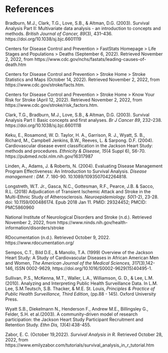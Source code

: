 # References {.unnumbered}


Bradburn, M.J., Clark, T.G., Love, S.B., & Altman, D.G. (2003). Survival Analysis Part II: Multivariate data analysis - an introduction to concepts and methods. *British Journal of Cancer, 89*(3), 431--436. https://doi.org/10.1038/sj.bjc.6601119

Centers for Disease Control and Prevention \> FastStats Homepage \> Life Stages and Populations \> Deaths (September 6, 2022). Retrieved November 2, 2022, from https://www.cdc.gov/nchs/fastats/leading-causes-of-death.htm

Centers for Disease Control and Prevention \> Stroke Home \> Stroke Statistics and Maps (October 14, 2022). Retrieved November 2, 2022, from https://www.cdc.gov/stroke/facts.htm.

Centers for Disease Control and Prevention \> Stroke Home \> Know Your Risk for Stroke (April 12, 2022). Retrieved November 2, 2022, from https://www.cdc.gov/stroke/risk_factors.htm.

Clark, T.G., Bradburn, M.J., Love, S.B., & Altman, D.G. (2003). Survival Analysis Part I: Basic concepts and first analyses. *Br J Cancer 89*, 232--238. https://doi.org/10.1038/sj.bjc.6601118

Keku, E., Rosamond, W. D. Taylor, H. A., Garrison, R. J., Wyatt, S. B., Richard, M., Campbell Jenkins, B.W., Reeves, L. & Sarpong. D.F. (2004). Cardiovascular disease event classification in the Jackson Heart Study: methods and procedures. *Ethnicity & Disease, 15*(4 Suppl 6), S6-70. https://pubmed.ncbi.nlm.nih.gov/16317987

Linden, A., Adams, J. & Roberts, N. (2004). Evaluating Disease Management Program Effectiveness: An Introduction to Survival Analysis. *Disease management : DM. 7*. 180-90. 10.1089/1093507042264818.

Longstreth, W.T. Jr., Gasca, N.C., Gottesman, R.F., Pearce, J.B. & Sacco, R.L. (2018) Adjudication of Transient Ischemic Attack and Stroke in the Multi-Ethnic Study of Atherosclerosis. *Neuroepidemiology. 50*(1-2), 23-28. doi: 10.1159/000486174. Epub 2018 Jan 11. PMID: 29324452; PMCID: PMC5860960

National Institute of Neurological Disorders and Stroke (n.d.). Retrieved November 2, 2022, from https://www.ninds.nih.gov/health-information/disorders/stroke

RDocumentation (n.d.). Retrieved October 9, 2022. https://www.rdocumentation.org/

Sempos, C.T., Bild D.E., & Manolio, T.A. (1999) Overview of the Jackson Heart Study: A Study of Cardiovascular Diseases in African American Men and Women, *The American Journal of the Medical Sciences, 317*(3),142-146, ISSN 0002-9629, https://doi.org/10.1016/S0002-9629(15)40495-1.

Sullivan, P.S., McKenna, M.T., Waller, L.A., Williamson, G. D., & Lee, L.M. (2010). Analyzing and Interpreting Public Health Surveillance Data. In L.M. Lee, S.M.Teutsch, S.B. Thacker, & M.E. St. Louis, *Principles & Practice of Public Health Surveillance, Third Edition*, (pp.88 - 145). Oxford University Press.

Wyatt S.B., Diekelmann N., Henderson F., Andrew M.E., Billingsley G., Felder, S.H. et al.(2003). A community-driven model of research participation: the Jackson Heart Study Participant Recruitment and Retention Study. *Ethn Dis, 13*(4):438-455.

Zabor, E. C. (October 19,2022). *Survival Analysis in R.* Retrieved October 28, 2022, from https://www.emilyzabor.com/tutorials/survival_analysis_in_r\_tutorial.htm
